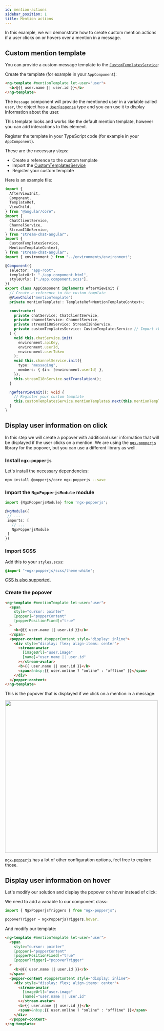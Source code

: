 ```yaml
---
id: mention-actions
sidebar_position: 1
title: Mention actions
---
```



In this example, we will demonstrate how to create custom mention actions if a user clicks on or hovers over a mention in a message.

## Custom mention template

You can provide a custom message template to the [`CustomTemplatesService`](../services/CustomTemplatesService.mdx):

Create the template (for example in your `AppComponent`):

```html
<ng-template #mentionTemplate let-user="user">
  <b>@{{ user.name || user.id }}</b>
</ng-template>
```

The `Message` component will provide the mentioned user in a variable called `user`, the object has a [`UserResponse`](https://github.com/GetStream/stream-chat-js/blob/master/src/types.ts) type and you can use it to display information about the user.

This template looks and works like the default mention template, however you can add interactions to this element.

Register the template in your TypeScript code (for example in your `AppComponent`).

These are the necessary steps:

- Create a reference to the custom template
- Import the [CustomTemplatesService](../services/CustomTemplatesService.mdx)
- Register your custom template

Here is an example file:

```typescript
import {
  AfterViewInit,
  Component,
  TemplateRef,
  ViewChild,
} from "@angular/core";
import {
  ChatClientService,
  ChannelService,
  StreamI18nService,
} from "stream-chat-angular";
import {
  CustomTemplatesService,
  MentionTemplateContext,
} from "stream-chat-angular";
import { environment } from "../environments/environment";

@Component({
  selector: "app-root",
  templateUrl: "./app.component.html",
  styleUrls: ["./app.component.scss"],
})
export class AppComponent implements AfterViewInit {
  // Create a reference to the custom template
  @ViewChild("mentionTemplate")
  private mentionTemplate!: TemplateRef<MentionTemplateContext>;

  constructor(
    private chatService: ChatClientService,
    private channelService: ChannelService,
    private streamI18nService: StreamI18nService,
    private customTemplatesService: CustomTemplatesService // Import the customTemplatesService
  ) {
    void this.chatService.init(
      environment.apiKey,
      environment.userId,
      environment.userToken
    );
    void this.channelService.init({
      type: "messaging",
      members: { $in: [environment.userId] },
    });
    this.streamI18nService.setTranslation();
  }

  ngAfterViewInit(): void {
    // Register your custom template
    this.customTemplatesService.mentionTemplate$.next(this.mentionTemplate);
  }
}
```

## Display user information on click

In this step we will create a popover with additional user information that will be displayed if the user clicks on a mention. We are using the [`ngx-popperjs`](https://www.npmjs.com/package/ngx-popperjs) library for the popover, but you can use a different library as well.

### Install `ngx-popperjs`

Let's install the necessary dependencies:

```bash
npm install @popperjs/core ngx-popperjs --save
```

### Import the `NgxPopperjsModule` module

```typescript
import {NgxPopperjsModule} from 'ngx-popperjs';

@NgModule({
 // ...
 imports: [
   // ...
   NgxPopperjsModule
 ]
})
```

### Import SCSS

Add this to your `styles.scss`:

```scss
@import "~ngx-popperjs/scss/theme-white";
```

[CSS is also supported.](https://www.npmjs.com/package/ngx-popperjs)

### Create the popover

```html
<ng-template #mentionTemplate let-user="user">
  <span
    style="cursor: pointer"
    [popper]="popperContent"
    [popperPositionFixed]="true"
  >
    <b>@{{ user.name || user.id }}</b>
  </span>
  <popper-content #popperContent style="display: inline">
    <div style="display: flex; align-items: center">
      <stream-avatar
        [imageUrl]="user.image"
        [name]="user.name || user.id"
      ></stream-avatar>
      <b>{{ user.name || user.id }}</b>
      <span>&nbsp;{{ user.online ? "online" : "offline" }}</span>
    </div>
  </popper-content>
</ng-template>
```

This is the popover that is displayed if we click on a mention in a message:

<img src={Screenshot} width="500" />

[`ngx-popperjs`](https://www.npmjs.com/package/ngx-popperjs) has a lot of other configuration options, feel free to explore those.

## Display user information on hover

Let's modify our solution and display the popover on hover instead of click:

We need to add a variable to our component class:

```typescript
import { NgxPopperjsTriggers } from "ngx-popperjs";

popoverTrigger = NgxPopperjsTriggers.hover;
```

And modify our template:

```html
<ng-template #mentionTemplate let-user="user">
  <span
    style="cursor: pointer"
    [popper]="popperContent"
    [popperPositionFixed]="true"
    [popperTrigger]="popoverTrigger"
  >
    <b>@{{ user.name || user.id }}</b>
  </span>
  <popper-content #popperContent style="display: inline">
    <div style="display: flex; align-items: center">
      <stream-avatar
        [imageUrl]="user.image"
        [name]="user.name || user.id"
      ></stream-avatar>
      <b>{{ user.name || user.id }}</b>
      <span>&nbsp;{{ user.online ? "online" : "offline" }}</span>
    </div>
  </popper-content>
</ng-template>
```
